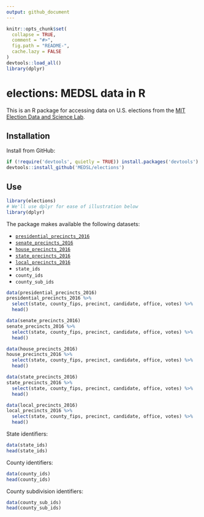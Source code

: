 ```yaml
---
output: github_document
---
```


<!-- README.md is generated from README.Rmd. Please edit that file -->

```r
knitr::opts_chunk$set(
  collapse = TRUE,
  comment = "#>",
  fig.path = "README-",
  cache.lazy = FALSE
)
devtools::load_all()
library(dplyr)
```

# elections: MEDSL data in R

This is an R package for accessing data on U.S. elections from the [MIT Election Data and Science Lab](https://electionlab.mit.edu).


## Installation

Install from GitHub:

```r
if (!require('devtools', quietly = TRUE)) install.packages('devtools')
devtools::install_github('MEDSL/elections')
```

## Use

```r
library(elections)
# We'll use dplyr for ease of illustration below
library(dplyr)
```

The package makes available the following datasets:

* [`presidential_precincts_2016`](http://dx.doi.org/10.7910/DVN/LYWX3D)
* [`senate_precincts_2016`](http://dx.doi.org/10.7910/DVN/NLTQAD)
* [`house_precincts_2016`](http://dx.doi.org/10.7910/DVN/PSKDUJ)
* [`state_precincts_2016`](http://dx.doi.org/10.7910/DVN/GSZG1O)
* [`local_precincts_2016`](http://dx.doi.org/10.7910/DVN/Q8OHRS)
* `state_ids`
* `county_ids`
* `county_sub_ids`

```r
data(presidential_precincts_2016)
presidential_precincts_2016 %>%
  select(state, county_fips, precinct, candidate, office, votes) %>%
  head()
```

```r
data(senate_precincts_2016)
senate_precincts_2016 %>%
  select(state, county_fips, precinct, candidate, office, votes) %>%
  head()
```

```r
data(house_precincts_2016)
house_precincts_2016 %>%
  select(state, county_fips, precinct, candidate, office, votes) %>%
  head()
```

```r
data(state_precincts_2016)
state_precincts_2016 %>%
  select(state, county_fips, precinct, candidate, office, votes) %>%
  head()
```

```r
data(local_precincts_2016)
local_precincts_2016 %>%
  select(state, county_fips, precinct, candidate, office, votes) %>%
  head()
```

State identifiers:

```r
data(state_ids)
head(state_ids)
```

County identifiers:

```r
data(county_ids)
head(county_ids)
```

County subdivision identifiers:

```r
data(county_sub_ids)
head(county_sub_ids)
```
